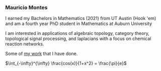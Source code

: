 === Mauricio Montes === 

I earned my Bachelors in Mathematics (2021) from UT Austin (Hook 'em) and am 
a fourth year PhD student in Mathematics at Auburn University

I am interested in applications of algebraic topology, category theory,
topological signal processing, and laplacians with a focus on chemical reaction networks.

Some of [[Research| my work]] that I have done. 


{{Mau_Self.jpg|This is me|style="width:800px;height:533px;"}}

$\int_{-\infty}^{\infty} \frac{cos(x)}{1+x^2} = \frac{\pi}{e}$
